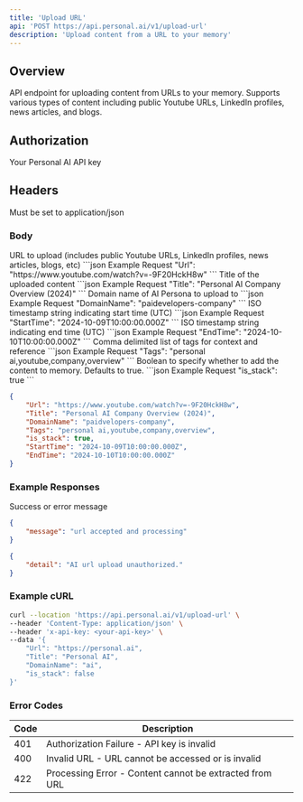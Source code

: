 ```yaml
---
title: 'Upload URL'
api: 'POST https://api.personal.ai/v1/upload-url'
description: 'Upload content from a URL to your memory'
---
```


## Overview

API endpoint for uploading content from URLs to your memory. Supports various types of content including public Youtube URLs, LinkedIn profiles, news articles, and blogs.

## Authorization
<ParamField header="x-api-key" type="string" required>
  Your Personal AI API key
</ParamField>


## Headers

<ParamField header="Content-Type" type="string" required>
  Must be set to application/json
</ParamField>

### Body

<ParamField body="Url" type="string" required>
  URL to upload (includes public Youtube URLs, LinkedIn profiles, news articles, blogs, etc)
  ```json Example Request
  "Url": "https://www.youtube.com/watch?v=-9F20HckH8w"
  ```
</ParamField>

<ParamField body="Title" type="string" optional>
  Title of the uploaded content
 ```json Example Request
  "Title": "Personal AI Company Overview (2024)"
  ```
</ParamField>

<ParamField body="DomainName" type="string" required>
  Domain name of AI Persona to upload to
   ```json Example Request
  "DomainName": "paidevelopers-company"
  ```
</ParamField>

<ParamField body="StartTime" type="string" optional>
  ISO timestamp string indicating start time (UTC)
```json Example Request
"StartTime": "2024-10-09T10:00:00.000Z"
```
</ParamField>

<ParamField body="EndTime" type="string" optional>
  ISO timestamp string indicating end time (UTC)
  ```json Example Request
"EndTime": "2024-10-10T10:00:00.000Z"
```
</ParamField>

<ParamField body="Tags" type="string" optional>
  Comma delimited list of tags for context and reference
    ```json Example Request
"Tags": "personal ai,youtube,company,overview"
```
</ParamField>

<ParamField body="is_stack" type="boolean" optional>
  Boolean to specify whether to add the content to memory. Defaults to true.
      ```json Example Request
"is_stack": true
```
</ParamField>

```json Example
{
    "Url": "https://www.youtube.com/watch?v=-9F20HckH8w",
    "Title": "Personal AI Company Overview (2024)",
    "DomainName": "paidvelopers-company",
    "Tags": "personal ai,youtube,company,overview",
    "is_stack": true,
    "StartTime": "2024-10-09T10:00:00.000Z",
    "EndTime": "2024-10-10T10:00:00.000Z"
}
```

### Example Responses

<ResponseField name="message" type="string">
  Success or error message
</ResponseField>

```json Example Success Response
{
    "message": "url accepted and processing"
}
```

```json Example Error Response
{
    "detail": "AI url upload unauthorized."
}
```

### Example cURL

```bash cURL
curl --location 'https://api.personal.ai/v1/upload-url' \
--header 'Content-Type: application/json' \
--header 'x-api-key: <your-api-key>' \
--data '{
    "Url": "https://personal.ai",
    "Title": "Personal AI",
    "DomainName": "ai",
    "is_stack": false
}'
```

### Error Codes

| Code | Description |
| --- | --- |
| 401 | Authorization Failure - API key is invalid |
| 400 | Invalid URL - URL cannot be accessed or is invalid |
| 422 | Processing Error - Content cannot be extracted from URL |
